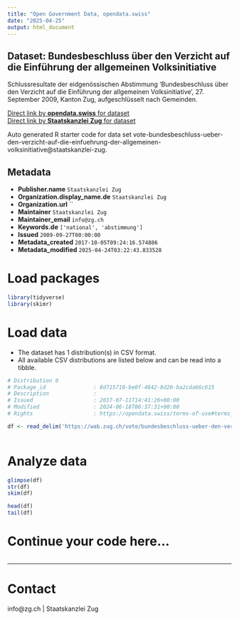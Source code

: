 ```yaml
---
title: "Open Government Data, opendata.swiss"
date: "2025-04-25"
output: html_document
---
```


## Dataset: Bundesbeschluss über den Verzicht auf die Einführung der allgemeinen Volksinitiative

Schlussresultate der eidgenössischen Abstimmung 'Bundesbeschluss über den Verzicht auf die Einführung der allgemeinen Volksinitiative', 27. September 2009, Kanton Zug, aufgeschlüsselt nach Gemeinden.

[Direct link by **opendata.swiss** for dataset](https://opendata.swiss/de/dataset/bundesbeschluss-uber-den-verzicht-auf-die-einfuhrung-der-allgemeinen-volksinitiative)<br>
[Direct link by **Staatskanzlei Zug** for dataset](https://wab.zug.ch/vote/bundesbeschluss-ueber-den-verzicht-auf-die-einfuehrung-der-allgemeinen-volksinitiative/data)

Auto generated R starter code for data set vote-bundesbeschluss-ueber-den-verzicht-auf-die-einfuehrung-der-allgemeinen-volksinitiative@staatskanzlei-zug.

## Metadata

- **Publisher.name** `Staatskanzlei Zug`
- **Organization.display_name.de** `Staatskanzlei Zug`
- **Organization.url** ``
- **Maintainer** `Staatskanzlei Zug`
- **Maintainer_email** `info@zg.ch`
- **Keywords.de** `['national', 'abstimmung']`
- **Issued** `2009-09-27T00:00:00`
- **Metadata_created** `2017-10-05T09:24:16.574886`
- **Metadata_modified** `2025-04-24T03:22:43.833528`


# Load packages

```r

library(tidyverse)
library(skimr)

```

# Load data

-   The dataset has 1 distribution(s) in CSV format.
-   All available CSV distributions are listed below and can be read into a tibble.

```r

# Distribution 0
# Package_id               : 8d715710-be0f-4642-8d20-ba2cda66c615
# Description              : 
# Issued                   : 2017-07-11T14:41:26+00:00
# Modified                 : 2024-06-18T06:37:31+00:00
# Rights                   : https://opendata.swiss/terms-of-use#terms_by

df <- read_delim('https://wab.zug.ch/vote/bundesbeschluss-ueber-den-verzicht-auf-die-einfuehrung-der-allgemeinen-volksinitiative/data-csv')



```

# Analyze data

```r

glimpse(df)
str(df)
skim(df)

head(df)
tail(df)

```

# Continue your code here...

```r

```

------------------------------------------------------------------------

# Contact

info@zg.ch | Staatskanzlei Zug
